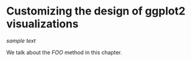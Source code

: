 # Customizing the design of ggplot2 visualizations {#customizing-visualization-design}

*sample text*

We talk about the _FOO_ method\index{FOO} in this chapter.

